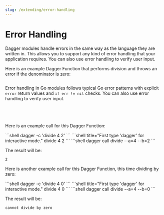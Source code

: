 ```yaml
---
slug: /extending/error-handling
---
```



# Error Handling

Dagger modules handle errors in the same way as the language they are written in. This allows you to support any kind of error handling that your application requires. You can also use error handling to verify user input.

Here is an example Dagger Function that performs division and throws an error if the denominator is zero:

<Tabs groupId="language" queryString="sdk">
<TabItem value="go" label="Go">

```go file=./snippets/error-handling/go/main.go
```

Error handling in Go modules follows typical Go error patterns with explicit `error` return values and `if err != nil` checks. You can also use error handling to verify user input.

</TabItem>
<TabItem value="python" label="Python">

```python file=./snippets/error-handling/python/main.py
```

</TabItem>
<TabItem value="typescript" label="TypeScript">

```typescript file=./snippets/error-handling/typescript/index.ts
```

</TabItem>
<TabItem value="php" label="PHP">

```php file=./snippets/error-handling/php/src/MyModule.php
```

</TabItem>
<TabItem value="java" label="Java">

```java file=./snippets/error-handling/java/MyModule.java
```

</TabItem>
</Tabs>

Here is an example call for this Dagger Function:

<Tabs groupId="shell">
<TabItem value="System shell">
```shell
dagger -c 'divide 4 2'
```
</TabItem>
<TabItem value="Dagger Shell">
```shell title="First type 'dagger' for interactive mode."
divide 4 2
```
</TabItem>
<TabItem value="Dagger CLI">
```shell
dagger call divide --a=4 --b=2
```
</TabItem>
</Tabs>

The result will be:

```shell
2
```

Here is another example call for this Dagger Function, this time dividing by zero:

<Tabs groupId="shell">
<TabItem value="System shell">
```shell
dagger -c 'divide 4 0'
```
</TabItem>
<TabItem value="Dagger Shell">
```shell title="First type 'dagger' for interactive mode."
divide 4 0
```
</TabItem>
<TabItem value="Dagger CLI">
```shell
dagger call divide --a=4 --b=0
```
</TabItem>
</Tabs>

The result will be:

```
cannot divide by zero
```
